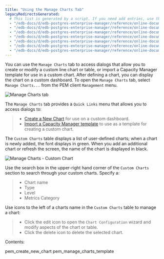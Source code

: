 ```yaml
---
title: "Using the Manage Charts Tab"
legacyRedirectsGenerated:
  # This list is generated by a script. If you need add entries, use the `legacyRedirects` key.
  - "/edb-docs/d/edb-postgres-enterprise-manager/reference/online-documentation/7.12/pem_manage_charts.html"
  - "/edb-docs/d/edb-postgres-enterprise-manager/reference/online-documentation/7.14/pem_manage_charts.html"
  - "/edb-docs/d/edb-postgres-enterprise-manager/reference/online-documentation/7.15/pem_manage_charts.html"
  - "/edb-docs/d/edb-postgres-enterprise-manager/reference/online-documentation/7.16/pem_manage_charts.html"
  - "/edb-docs/d/edb-postgres-enterprise-manager/reference/online-documentation/7.6/pem_manage_charts.html"
  - "/edb-docs/d/edb-postgres-enterprise-manager/reference/online-documentation/7.7/pem_manage_charts.html"
  - "/edb-docs/d/edb-postgres-enterprise-manager/reference/online-documentation/7.8/pem_manage_charts.html"
---
```


<div id="pem_manage_charts" class="registered_link"></div>

You can use the `Manage Charts` tab to access dialogs that allow you to create or modify a custom line chart or table, or import a Capacity Manager template for use in a custom chart. After defining a chart, you can display the chart on a custom dashboard. To open the `Manage Charts` tab, select `Manage Charts...` from the PEM client `Management` menu.

![Manage Charts tab](../../images/pem_manage_charts.png)

The `Manage Charts` tab provides a `Quick Links` menu that allows you to access dialogs to:

> -   [Create a New Chart](01_pem_create_new_chart/#pem_create_new_chart) for use on a custom dashboard.
> -   [Import a Capacity Manager template](02_pem_manage_charts_template/#pem_manage_charts_template) to use as a template for creating a custom chart.

The `Custom Charts` table displays a list of user-defined charts; when a chart is newly added, the font displays in green. When you add an additional chart or refresh the screen, the name of the chart is displayed in black.

![Manage Charts - Custom Chart](../../images/pem_manage_charts_custom_chart.png)

Use the search box in the upper-right hand corner of the `Custom Charts` section to search through your custom charts. Specify a:

> -   Chart name
> -   Type
> -   Level
> -   Metrics Category

Use icons to the left of a charts name in the `Custom Charts` table to manage a chart:

> -   Click the edit icon to open the `Chart Configuration` wizard and modify aspects of the chart or table.
> -   Click the delete icon to delete the selected chart.

Contents:

<div class="toctree" maxdepth="2">

pem_create_new_chart pem_manage_charts_template

</div>
